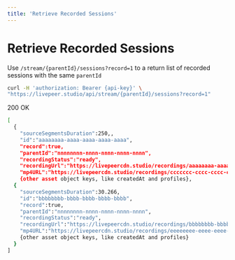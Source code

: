 ```yaml
---
title: 'Retrieve Recorded Sessions'
---
```


# Retrieve Recorded Sessions

Use `/stream/{parentId}/sessions?record=1` to a return list of recorded sessions
with the same `parentId`

```bash
curl -H 'authorization: Bearer {api-key}' \
"https://livepeer.studio/api/stream/{parentId}/sessions?record=1"
```

200 OK

```bash
[
  {
    "sourceSegmentsDuration":250,,
    "id":"aaaaaaaa-aaaa-aaaa-aaaa-aaaa",
    "record":true,
    "parentId":"nnnnnnnn-nnnn-nnnn-nnnn-nnnn",
    "recordingStatus":"ready",
    "recordingUrl":"https://livepeercdn.studio/recordings/aaaaaaaa-aaaa-aaaa-aaaa-aaaa/index.m3u8"},
    "mp4URL":"https://livepeercdn.studio/recordings/ccccccc-cccc-cccc-cccc-cccccccccccccc/2021_01_01_01_00_01-source.mp4",
    {other asset object keys, like createdAt and profiles},
  {
    "sourceSegmentsDuration":30.266,
    "id":"bbbbbbbb-bbbb-bbbb-bbbb-bbbb",
    "record":true,
    "parentId":"nnnnnnnn-nnnn-nnnn-nnnn-nnnn",
    "recordingStatus":"ready",
    "recordingUrl":"https://livepeercdn.studio/recordings/bbbbbbbb-bbbb-bbbb-bbbb-bbbb/index.m3u8",
    "mp4URL":"https://livepeercdn.studio/recordings/eeeeeeee-eeee-eeee-eeee-eeeeeeeeeeee/2021_01_01_01_00_01-source.mp4",
    {other asset object keys, like createdAt and profiles}
  }
]
```
